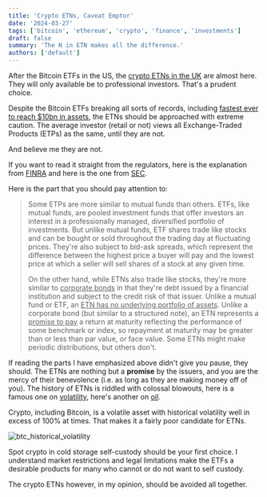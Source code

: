 ```yaml
---
title: 'Crypto ETNs, Caveat Emptor'
date: '2024-03-27'
tags: ['bitcoin', 'ethereum', 'crypto', 'finance', 'investments']
draft: false
summary: 'The N in ETN makes all the difference.'
authors: ['default']
---
```


After the Bitcoin ETFs in the US, the [crypto ETNs in the UK](https://docs.londonstockexchange.com/sites/default/files/documents/crypto_etn_admission_factsheet.pdf)
are almost here. They will only available be to professional investors. That's a prudent choice.

Despite the Bitcoin ETFs breaking all sorts of records, including
[fastest ever to reach $10bn in assets](https://www.ft.com/content/1bb8413e-b974-4e05-933e-7ffedec62bdb),
the ETNs should be approached with extreme caution. The average investor (retail or not) views all Exchange-Traded
Products (ETPs) as the same, until they are not.

And believe me they are not.

If you want to read it straight from the regulators, here is the explanation from
[FINRA](https://www.finra.org/investors/investing/investment-products/exchange-traded-funds-and-products) and
here is the one from [SEC](https://www.sec.gov/resources-investors/investor-alerts-bulletins/exchange-traded-notes-etn).

Here is the part that you should pay attention to:

>Some ETPs are more similar to mutual funds than others. ETFs, like mutual funds, are pooled investment funds that
offer investors an interest in a professionally managed, diversified portfolio of investments. But unlike mutual
funds, ETF shares trade like stocks and can be bought or sold throughout the trading day at fluctuating prices.
They're also subject to bid-ask spreads, which represent the difference between the highest price a buyer will pay
and the lowest price at which a seller will sell shares of a stock at any given time.
>
>On the other hand, while ETNs also trade like stocks, they're more similar to <u>corporate bonds</u> in that they're
debt issued by a financial institution and subject to the credit risk of that issuer. Unlike a mutual fund or ETF, an
<u>ETN has no underlying portfolio of assets</u>. Unlike a corporate bond (but similar to a structured note),
an ETN represents a <u>promise to pay</u> a return at maturity reflecting the performance of some benchmark or index, so
repayment at maturity may be greater than or less than par value, or face value. Some ETNs might make periodic
distributions, but others don't.

If reading the parts I have emphasized above didn't give you pause, they should. The ETNs are nothing but a
**promise** by the issuers, and you are the mercy of their benevolence (i.e. as long as they are making money off
of you). The history of ETNs is riddled with colossal blowouts, here is a famous one on
[volatility](https://www.bloomberg.com/news/articles/2022-03-15/a-905-million-vix-note-goes-haywire-after-barclays-halts-sales),
here's another on
[oil](https://www.reuters.com/business/finance/barclays-suspends-sales-notes-linked-oil-volatility-2022-03-14/).

Crypto, including Bitcoin, is a volatile asset with historical volatility well in excess of 100% at times. That
makes it a fairly poor candidate for ETNs.

![btc_historical_volatility](/static/images/2024_03_annualized_btc_volatility_30d.png)

Spot crypto in cold storage self-custody should be your first choice. I understand market restrictions and legal
limitations make the ETFs a desirable products for many who cannot or do not want to self custody.

The crypto ETNs however, in my opinion, should be avoided all together.





